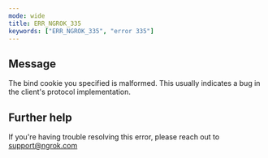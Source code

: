 ```yaml
---
mode: wide
title: ERR_NGROK_335
keywords: ["ERR_NGROK_335", "error 335"]
---
```


## Message

The bind cookie you specified is malformed. This usually indicates a bug in the client's protocol implementation.

## Further help

If you're having trouble resolving this error, please reach out to [support@ngrok.com](mailto:support@ngrok.com?subject=Help%20with%20ERR_NGROK_335)
